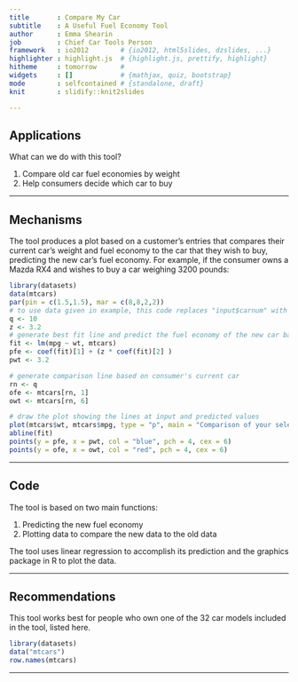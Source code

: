 ```yaml
---
title       : Compare My Car
subtitle    : A Useful Fuel Economy Tool
author      : Emma Shearin
job         : Chief Car Tools Person
framework   : io2012        # {io2012, html5slides, dzslides, ...}
highlighter : highlight.js  # {highlight.js, prettify, highlight}
hitheme     : tomorrow      # 
widgets     : []            # {mathjax, quiz, bootstrap}
mode        : selfcontained # {standalone, draft}
knit        : slidify::knit2slides

---
```


## Applications

What can we do with this tool?

1. Compare old car fuel economies by weight
2. Help consumers decide which car to buy

---  

## Mechanisms

The tool produces a plot based on a customer's entries that compares their current car's weight and fuel economy to the car that they wish to buy, predicting the new car's fuel economy. For example, if the consumer owns a Mazda RX4 and wishes to buy a car weighing 3200 pounds:

```r
library(datasets)
data(mtcars)
par(pin = c(1.5,1.5), mar = c(8,8,2,2))
# to use data given in example, this code replaces "input$carnum" with q and "input$newcar" with z
q <- 10
z <- 3.2
# generate best fit line and predict the fuel economy of the new car based on input$newcar from ui.R
fit <- lm(mpg ~ wt, mtcars)
pfe <- coef(fit)[1] + (z * coef(fit)[2] )
pwt <- 3.2

# generate comparison line based on consumer's current car
rn <- q
ofe <- mtcars[rn, 1]
owt <- mtcars[rn, 6]

# draw the plot showing the lines at input and predicted values
plot(mtcars$wt, mtcars$mpg, type = "p", main = "Comparison of your selected cars", xlab = "weight (thousands of pounds)", ylab = "fuel economy (mpg)", cex = 5)
abline(fit)
points(y = pfe, x = pwt, col = "blue", pch = 4, cex = 6)
points(y = ofe, x = owt, col = "red", pch = 4, cex = 6)
```

---

## Code

The tool is based on two main functions:

1. Predicting the new fuel economy
2. Plotting data to compare the new data to the old data

The tool uses linear regression to accomplish its prediction and the graphics package in R to plot the data.

---

## Recommendations

This tool works best for people who own one of the 32 car models included in the tool, listed here.
```r
library(datasets)
data("mtcars")
row.names(mtcars)
```

---
